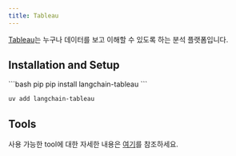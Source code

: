 ```yaml
---
title: Tableau
---
```


[Tableau](https://www.tableau.com/)는 누구나 데이터를 보고 이해할 수 있도록 하는 분석 플랫폼입니다.


## Installation and Setup

<CodeGroup>
```bash pip
pip install langchain-tableau
```

```bash uv
uv add langchain-tableau
```
</CodeGroup>

## Tools

사용 가능한 tool에 대한 자세한 내용은 [여기](/oss/integrations/tools/tableau)를 참조하세요.